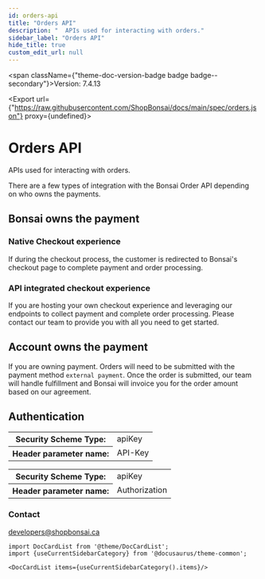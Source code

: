 ```yaml
---
id: orders-api
title: "Orders API"
description: "  APIs used for interacting with orders."
sidebar_label: "Orders API"
hide_title: true
custom_edit_url: null
---
```



<span className={"theme-doc-version-badge badge badge--secondary"}>Version: 7.4.13</span>

<Export url={"https://raw.githubusercontent.com/ShopBonsai/docs/main/spec/orders.json"} proxy={undefined}></Export>

# Orders API




  APIs used for interacting with orders.

  There are a few types of integration with the Bonsai Order API depending on who owns the payments.

  ## Bonsai owns the payment

  ### Native Checkout experience

  If during the checkout process, the customer is redirected to Bonsai's checkout page to complete payment and order processing.

  ### API integrated checkout experience

  If you are hosting your own checkout experience and leveraging our endpoints to collect payment and complete order processing.
  Please contact our team to provide you with all you need to get started.

  ## Account owns the payment

  If you are owning payment. Orders will need to be submitted with the payment method `external payment`.
  Once the order is submitted, our team will handle fulfillment and Bonsai will invoice you for the order amount based on our agreement.
  

<div style={{"marginBottom":"2rem"}}><h2 id={"authentication"} style={{"marginBottom":"1rem"}}>Authentication</h2><Tabs><TabItem label={"API Key"} value={"APIKeyHeader"}><div><table><tbody><tr><th>Security Scheme Type:</th><td>apiKey</td></tr><tr><th>Header parameter name:</th><td>API-Key</td></tr></tbody></table></div></TabItem><TabItem label={"Authorization Header"} value={"AuthorizationHeader"}><div><table><tbody><tr><th>Security Scheme Type:</th><td>apiKey</td></tr><tr><th>Header parameter name:</th><td>Authorization</td></tr></tbody></table></div></TabItem></Tabs></div><div style={{"display":"flex","flexDirection":"column","marginBottom":"var(--ifm-paragraph-margin-bottom)"}}><h3 style={{"marginBottom":"0.25rem"}}>Contact</h3><span><a href={"mailto:developers@shopbonsai.ca"}>developers@shopbonsai.ca</a></span></div>

```mdx-code-block
import DocCardList from '@theme/DocCardList';
import {useCurrentSidebarCategory} from '@docusaurus/theme-common';

<DocCardList items={useCurrentSidebarCategory().items}/>
```
      